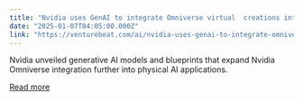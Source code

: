 ```yaml
---
title: "Nvidia uses GenAI to integrate Omniverse virtual  creations into physical AI apps"
date: "2025-01-07T04:05:00.000Z"
link: "https://venturebeat.com/ai/nvidia-uses-genai-to-integrate-omniverse-virtual-creations-into-physical-ai-apps/"
---
```


Nvidia unveiled generative AI models and blueprints that expand Nvidia Omniverse integration further into physical AI applications.

[Read more](https://venturebeat.com/ai/nvidia-uses-genai-to-integrate-omniverse-virtual-creations-into-physical-ai-apps/)
